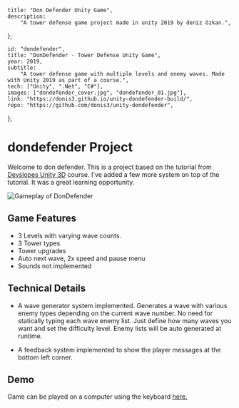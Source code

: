 	title: "Don Defender Unity Game",
	description:
		"A tower defense game project made in unity 2019 by deniz özkan.",
};

	id: "dondefender",
	title: "DonDefender - Tower Defense Unity Game",
	year: 2019,
	subtitle:
		"A tower defense game with multiple levels and enemy waves. Made with Unity 2019 as part of a course.",
	tech: ["Unity", ".Net", "C#"],
	images: ["dondefender_cover.jpg", "dondefender_01.jpg"],
	link: "https://donis3.github.io/unity-dondefender-build/",
	repo: "https://github.com/donis3/unity-dondefender",
};

# dondefender Project

Welcome to don defender. This is a project based on the tutorial from [Devslopes Unity 3D](https://www.udemy.com/course/devslopes-unity3d/) course.
I've added a few more system on top of the tutorial. It was a great learning opportunity.

![Gameplay of DonDefender](/assets/projects/dondefender/dondefender_gameplay.gif)

## Game Features

-   3 Levels with varying wave counts.
-   3 Tower types
-   Tower upgrades
-   Auto next wave, 2x speed and pause menu
-   Sounds not implemented

## Technical Details

-   A wave generator system implemented. Generates a wave with various enemy types depending on the current wave number. No need for statically typing each wave enemy list. Just define how many waves you want and set the difficulty level. Enemy lists will be auto generated at runtime.

-   A feedback system implemented to show the player messages at the bottom left corner.

## Demo

Game can be played on a computer using the keyboard [here.](https://donis3.github.io/unity-dondefender-build/)
